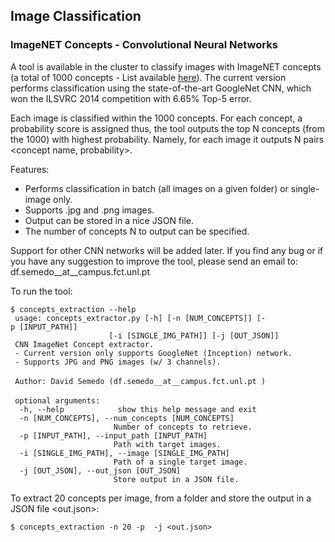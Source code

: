 == Image Classification ==

=== ImageNET Concepts - Convolutional Neural Networks ===

A tool is available in the cluster to classify images with ImageNET concepts (a total of 1000 concepts - List available [http://image-net.org/challenges/LSVRC/2014/browse-synsets here]).
The current version performs classification using the state-of-the-art GoogleNet CNN, which won the ILSVRC 2014 competition with 6.65% Top-5 error.  

Each image is classified within the 1000 concepts. For each concept, a probability score is assigned thus, the tool outputs the top N concepts (from the 1000) with highest probability.
Namely, for each image it outputs N pairs <concept name, probability>.

Features:
* Performs classification in batch (all images on a given folder) or single-image only.
* Supports .jpg and .png images.
* Output can be stored in a nice JSON file.
* The number of concepts N to output can be specified.

Support for other CNN networks will be added later. 
If you find any bug or if you have any suggestion to improve the tool, please send an email to: df.semedo__at__campus.fct.unl.pt 

To run the tool:

 $ concepts_extraction --help
  usage: concepts_extractor.py [-h] [-n [NUM_CONCEPTS]] [-p [INPUT_PATH]]
                       [-i [SINGLE_IMG_PATH]] [-j [OUT_JSON]]
  CNN ImageNet Concept extractor.
  - Current version only supports GoogleNet (Inception) network.
  - Supports JPG and PNG images (w/ 3 channels).
 
  Author: David Semedo (df.semedo__at__campus.fct.unl.pt )
 
  optional arguments:
   -h, --help            show this help message and exit
   -n [NUM_CONCEPTS], --num_concepts [NUM_CONCEPTS]
                        Number of concepts to retrieve.
   -p [INPUT_PATH], --input_path [INPUT_PATH]
                        Path with target images.
   -i [SINGLE_IMG_PATH], --image [SINGLE_IMG_PATH]
                        Path of a single target image.
   -j [OUT_JSON], --out_json [OUT_JSON]
                        Store output in a JSON file.

To extract 20 concepts per image, from a folder <folder> and store the output in a JSON file <out.json>:
 $ concepts_extraction -n 20 -p <folder> -j <out.json>